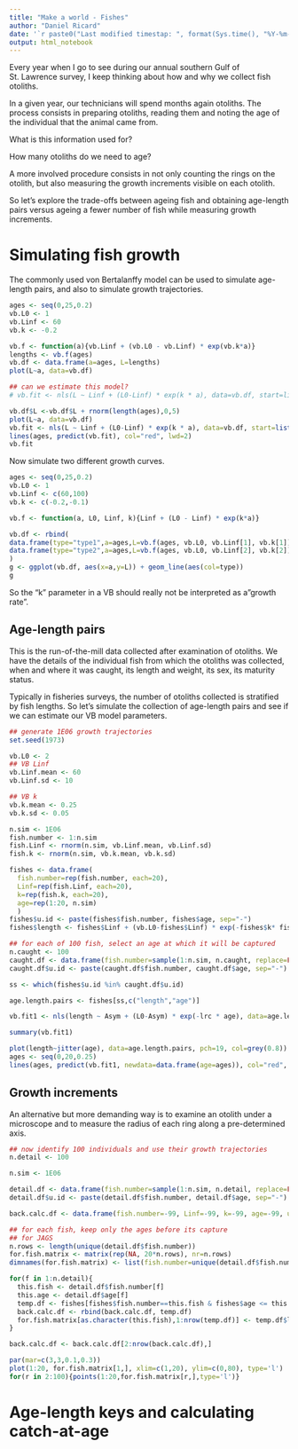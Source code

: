 ```yaml
---
title: "Make a world - Fishes"
author: "Daniel Ricard"
date: '`r paste0("Last modified timestap: ", format(Sys.time(), "%Y-%m-%d %H:%M:%S"))`'
output: html_notebook
---
```


Every year when I go to see during our annual southern Gulf of St. Lawrence survey, I keep thinking about how and why we collect fish otoliths.

In a given year, our technicians will spend months again otoliths. The process consists in preparing otoliths, reading them and noting the age of the individual that the animal came from.

What is this information used for?

How many otoliths do we need to age?

A more involved procedure consists in not only counting the rings on the otolith, but also measuring the growth increments visible on each otolith.

So let's explore the trade-offs between ageing fish and obtaining age-length pairs versus ageing a fewer number of fish while measuring growth increments.

# Simulating fish growth
The commonly used von Bertalanffy model can be used to simulate age-length pairs, and also to simulate growth trajectories.

```r
ages <- seq(0,25,0.2)
vb.L0 <- 1
vb.Linf <- 60
vb.k <- -0.2

vb.f <- function(a){vb.Linf + (vb.L0 - vb.Linf) * exp(vb.k*a)}
lengths <- vb.f(ages)
vb.df <- data.frame(a=ages, L=lengths)
plot(L~a, data=vb.df)

## can we estimate this model?
# vb.fit <- nls(L ~ Linf + (L0-Linf) * exp(k * a), data=vb.df, start=list(Linf=60, k=-0.2, L0=1))

vb.df$L <-vb.df$L + rnorm(length(ages),0,5)
plot(L~a, data=vb.df)
vb.fit <- nls(L ~ Linf + (L0-Linf) * exp(k * a), data=vb.df, start=list(Linf=60, k=-0.2, L0=1))
lines(ages, predict(vb.fit), col="red", lwd=2)
vb.fit
```
Now simulate two different growth curves.
```r
ages <- seq(0,25,0.2)
vb.L0 <- 1
vb.Linf <- c(60,100)
vb.k <- c(-0.2,-0.1)

vb.f <- function(a, L0, Linf, k){Linf + (L0 - Linf) * exp(k*a)}

vb.df <- rbind(
data.frame(type="type1",a=ages,L=vb.f(ages, vb.L0, vb.Linf[1], vb.k[1])),
data.frame(type="type2",a=ages,L=vb.f(ages, vb.L0, vb.Linf[2], vb.k[2]))
)
g <- ggplot(vb.df, aes(x=a,y=L)) + geom_line(aes(col=type))
g

```
So the "k" parameter in a VB should really not be interpreted as a"growth rate".


## Age-length pairs
This is the run-of-the-mill data collected after examination of otoliths. We have the details of the individual fish from which the otoliths was collected, when and where it was caught, its length and weight, its sex, its maturity status. 

Typically in fisheries surveys, the number of otoliths collected is stratified by fish lengths. So let's simulate the collection of age-length pairs and see if we can estimate our VB model parameters. 

```r
## generate 1E06 growth trajectories
set.seed(1973)

vb.L0 <- 2
## VB Linf
vb.Linf.mean <- 60
vb.Linf.sd <- 10

## VB k
vb.k.mean <- 0.25
vb.k.sd <- 0.05

n.sim <- 1E06
fish.number <- 1:n.sim
fish.Linf <- rnorm(n.sim, vb.Linf.mean, vb.Linf.sd)
fish.k <- rnorm(n.sim, vb.k.mean, vb.k.sd)

fishes <- data.frame(
  fish.number=rep(fish.number, each=20),
  Linf=rep(fish.Linf, each=20),
  k=rep(fish.k, each=20),
  age=rep(1:20, n.sim)
  )
fishes$u.id <- paste(fishes$fish.number, fishes$age, sep="-")
fishes$length <- fishes$Linf + (vb.L0-fishes$Linf) * exp(-fishes$k* fishes$age)

## for each of 100 fish, select an age at which it will be captured
n.caught <- 100
caught.df <- data.frame(fish.number=sample(1:n.sim, n.caught, replace=FALSE), age=sample(1:20, n.caught, replace=TRUE))
caught.df$u.id <- paste(caught.df$fish.number, caught.df$age, sep="-")

ss <- which(fishes$u.id %in% caught.df$u.id)

age.length.pairs <- fishes[ss,c("length","age")]

vb.fit1 <- nls(length ~ Asym + (L0-Asym) * exp(-lrc * age), data=age.length.pairs, start=list(Asym=vb.Linf.mean, lrc=vb.k.mean, L0=vb.L0))

summary(vb.fit1)

plot(length~jitter(age), data=age.length.pairs, pch=19, col=grey(0.8))
ages <- seq(0,20,0.25)
lines(ages, predict(vb.fit1, newdata=data.frame(age=ages)), col="red", lwd=2)

```

## Growth increments
An alternative but more demanding way is to examine an otolith under a microscope and to measure the radius of each ring along a pre-determined axis.

```r
## now identify 100 individuals and use their growth trajectories
n.detail <- 100

n.sim <- 1E06

detail.df <- data.frame(fish.number=sample(1:n.sim, n.detail, replace=FALSE), age=sample(1:20, n.detail, replace=TRUE))
detail.df$u.id <- paste(detail.df$fish.number, detail.df$age, sep="-")

back.calc.df <- data.frame(fish.number=-99, Linf=-99, k=-99, age=-99, u.id="-99-99", length=-99)

## for each fish, keep only the ages before its capture
## for JAGS
n.rows <- length(unique(detail.df$fish.number))
for.fish.matrix <- matrix(rep(NA, 20*n.rows), nr=n.rows)
dimnames(for.fish.matrix) <- list(fish.number=unique(detail.df$fish.number), age=1:20)

for(f in 1:n.detail){
  this.fish <- detail.df$fish.number[f]
  this.age <- detail.df$age[f]
  temp.df <- fishes[fishes$fish.number==this.fish & fishes$age <= this.age,]
  back.calc.df <- rbind(back.calc.df, temp.df)
  for.fish.matrix[as.character(this.fish),1:nrow(temp.df)] <- temp.df$length
}

back.calc.df <- back.calc.df[2:nrow(back.calc.df),]

par(mar=c(3,3,0.1,0.3))
plot(1:20, for.fish.matrix[1,], xlim=c(1,20), ylim=c(0,80), type='l')
for(r in 2:100){points(1:20,for.fish.matrix[r,],type='l')}

```

# Age-length keys and calculating catch-at-age

